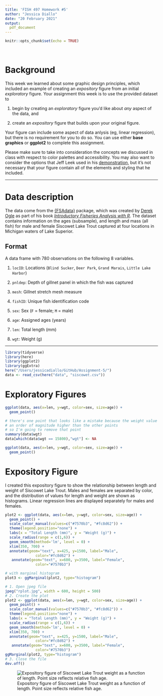 ```yaml
---
title: 'FISH 497 Homework #5'
author: "Jessica Diallo"
date: "20 February 2021"
output:
  pdf_document
---
```


```r
knitr::opts_chunk$set(echo = TRUE)
```

<br>

# Background

This week we learned about some graphic design principles, which included an example of creating an *expository* figure from an initial *exploratory* figure. Your assignment this week is to use the provided dataset to 

1) begin by creating an *exploratory* figure you'd like about *any* aspect of the data, and  

2) create an *expository* figure that builds upon your original figure.

Your figure can include some aspect of data anlysis (eg, linear regression), but there is no requirement for you to do so. You can use either **base graphics** or **ggplot2** to complete this assignment.

Please make sure to take into consideration the concepts we discussed in class with respect to color palettes and accessibility. You may also want to consider the options that Jeff Leek used in his [demonstration](http://jtleek.com/ads2020/week-10.html#creating-expository-graphs), but it's not necessary that your figure contain all of the elements and styling that he included.

***

# Data description

The data come from the [{FSAdata}](https://github.com/droglenc/FSAdata) package, which was created by [Derek Ogle](https://derekogle.com/) as part of his book [*Introductory Fisheries Analysis with R*](http://derekogle.com/IFAR/). The dataset contains information on the ages (subsample), and length and mass (all fish) for male and female Siscowet Lake Trout captured at four locations in Michigan waters of Lake Superior.

## Format

A data frame with 780 observations on the following 8 variables.

1) `locID`: Locations (`Blind Sucker`, `Deer Park`, `Grand Marais`, `Little Lake Harbor`) 

2) `pnldep`: Depth of gillnet panel in which the fish was captured  

3) `mesh`: Gillnet stretch mesh measure  

4) `fishID`: Unique fish identification code  

5) `sex`: Sex (`F` = female; `M` = male)  

6) `age`: Assigned ages (years)  

7) `len`: Total length (mm)  

8) `wgt`: Weight (g)  


***

```r
library(tidyverse)
library(here)
library(ggplot2)
library(ggExtra)
here("/Users/jessicadiallo/GitHub/Assignment-5/")
data <- read_csv(here("data", "siscowet.csv"))
```


# Exploratory Figures

```r

ggplot(data, aes(x=len, y=wgt, color=sex, size=age)) +
  geom_point()

# there's one point that looks like a mistake because the weight value is almost 
# an order of magnitude higher than the other points
# so I'm going to remove that point
summary(data$wgt)
data[which(data$wgt == 15800),"wgt"] <- NA

ggplot(data, aes(x=len, y=wgt, color=sex, size=age)) +
  geom_point()
```

\newpage

# Expository Figure

I created this expository figure to show the relationship between length and weight of Siscowet Lake Trout. Males and females are separated by color, and the distribution of values for length and weight are shown as histograms. Linear regression lines are displayed separately for males and females.

```r

plot2 <- ggplot(data, aes(x=len, y=wgt, color=sex, size=age)) +
  geom_point() +
  scale_color_manual(values=c("#7570b3", "#fc8d62")) +
  theme(legend.position="none") +
  labs(x = "Total Length (mm)", y = "Weight (g)") + 
  scale_radius(range = c(1,6)) +
  geom_smooth(method='lm', level = 0) +
  xlim(350, 700) + 
  annotate(geom="text", x=425, y=1500, label="Male",
              color="#fc8d62") + 
   annotate(geom="text", x=600, y=3500, label="Female",
              color="#7570b3")

# with marginal histogram
plot3 <- ggMarginal(plot2, type="histogram")

# 1. Open jpeg file
jpeg("rplot.jpg", width = 600, height = 500)
# 2. Create the plot
plot2 <- ggplot(data, aes(x=len, y=wgt, color=sex, size=age)) +
  geom_point() +
  scale_color_manual(values=c("#7570b3", "#fc8d62")) +
  theme(legend.position="none") +
  labs(x = "Total Length (mm)", y = "Weight (g)") + 
  scale_radius(range = c(1,6)) +
  geom_smooth(method='lm', level = 0) +
  xlim(350, 700) + 
  annotate(geom="text", x=425, y=1500, label="Male",
              color="#fc8d62") + 
   annotate(geom="text", x=600, y=3500, label="Female",
              color="#7570b3")
ggMarginal(plot2, type="histogram")
# 3. Close the file
dev.off()
```


![Expository figure of Siscowet Lake Trout weight as a function of length. Point size reflects relative fish age.](/Users/jessicadiallo/GitHub/Assignment-5/figures/rplot.jpg)

